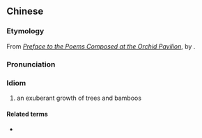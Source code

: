 ==Chinese==
{{zh-forms|type=22}}

===Etymology===
From ''[[s:Preface to the Poems Composed at the Orchid Pavilion|Preface to the Poems Composed at the Orchid Pavilion]]'', by {{w|Wang Xizhi}}.

===Pronunciation===
{{zh-pron
|m=màolín xiūzhú
|cat=id
}}

===Idiom===
{{zh-idiom}}

# an exuberant growth of trees and bamboos

====Related terms====
* {{zh-l|崇山峻嶺}}